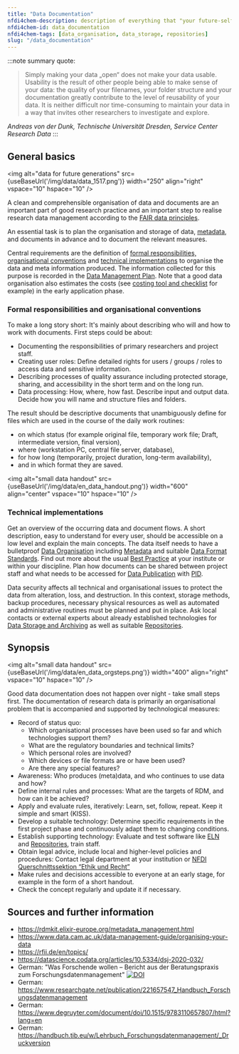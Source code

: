 ```yaml
---
title: "Data Documentation"
nfdi4chem-description: description of everything that "your future-self" would need to know
nfdi4chem-id: data_documentation
nfdi4chem-tags: [data_organisation, data_storage, repositories]
slug: "/data_documentation"
---
```



:::note summary quote:
> Simply making your data „open“ does not make your data usable. Usability is the result of other people being able to make sense of your data: the quality of your filenames, your folder structure and your documentation greatly contribute to the level of reusability of your data. It is neither difficult nor time-consuming to maintain your data in a way that invites other researchers to investigate and explore.

_Andreas von der Dunk, Technische Universität Dresden, Service Center Research Data_
:::

## General basics

<img alt="data for future generations" src={useBaseUrl('/img/data/data_1517.png')} width="250" align="right" vspace="10" hspace="10" />

A clean and comprehensible organisation of data and documents are an important part of good research practice and an important step to realise research data management according to the [FAIR data principles](/docs/fair). 

An essential task is to plan the organisation and storage of data, [metadata](/docs/metadata), and documents in advance and to document the relevant measures.

Central requirements are the definition of [formal responsibilities, organisational conventions](#formal-responsibilities-and-organisational-conventions) and [technical implementations](#technical-implementations) to organise the data and meta information produced. The information collected for this purpose is recorded in the [Data Management Plan](/docs/dmp). Note that a good data organisation also estimates the costs (see [costing tool and checklist](https://ukdataservice.ac.uk/learning-hub/research-data-management/plan-to-share/costing/) for example) in the early application phase.


### Formal responsibilities and organisational conventions

To make a long story short: It's mainly about describing who will and how to work with documents. First steps could be about:
- Documenting the responsibilities of primary researchers and project staff.
- Creating user roles: Define detailed rights for users / groups / roles to access data and sensitive information.
- Describing processes of quality assurance including protected storage, sharing, and accessibility in the short term and on the long run.
- Data processing: How, where, how fast. Describe input and output data. Decide how you will name and structure files and folders.

The result should be descriptive documents that unambiguously define for files which are used in the course of the daily work routines:
- on which status (for example original file, temporary work file; Draft, intermediate version, final version),
- where (workstation PC, central file server, database), 
- for how long (temporarily, project duration, long-term availability),
- and in which format they are saved.

<img alt="small data handout" src={useBaseUrl('/img/data/en_data_handout.png')} width="600" align="center" vspace="10" hspace="10" />


### Technical implementations

Get an overview of the occurring data and document flows. A short description, easy to understand for every user, should be accessible on a low level and explain the main concepts. The data itself needs to have a bulletproof [Data Organisation](/docs/data_organisation) including [Metadata](/docs/metadata/) and suitable [Data Format Standards](/docs/format_standards/). Find out more about the usual [Best Practice](/docs/best_practice/) at your institute or within your discipline. Plan how documents can be shared between project staff and what needs to be accessed for [Data Publication](/docs/data_publishing/) with [PID](/docs/pid/).

Data security affects all technical and organisational issues to protect the data from alteration, loss, and destruction. In this context, storage methods, backup procedures, necessary physical resources as well as automated and administrative routines must be planned and put in place. Ask local contacts or external experts about already established technologies for [Data Storage and Archiving](/docs/data_storage) as well as suitable [Repositories](/docs/repositories/).


## Synopsis

<img alt="small data handout" src={useBaseUrl('/img/data/en_data_orgsteps.png')} width="400" align="right" vspace="10" hspace="10" />

Good data documentation does not happen over night - take small steps first. The documentation of research data is primarily an organisational problem that is accompanied and supported by technological measures:
- Record of status quo:
    - Which organisational processes have been used so far and which technologies support them?
    - What are the regulatory boundaries and technical limits?
    - Which personal roles are involved?
    - Which devices or file formats are or have been used?
    - Are there any special features?
- Awareness: Who produces (meta)data, and who continues to use data and how?
- Define internal rules and processes: What are the targets of RDM, and how can it be achieved?
- Apply and evaluate rules, iteratively: Learn, set, follow, repeat. Keep it simple and smart (KISS).
- Develop a suitable technology: Determine specific requirements in the first project phase and continuously adapt them to changing conditions.
- Establish supporting technology: Evaluate and test software like [ELN](/docs/eln/) and [Repositories](/docs/repositories/), train staff.
- Obtain legal advice, include local and higher-level policies and procedures: Contact legal department at your institution or [NFDI Querschnittssektion “Ethik und Recht”](https://www.nfdi.de/einrichtung-von-ersten-sektionen/)
- Make rules and decisions accessible to everyone at an early stage, for example in the form of a short handout.
- Check the concept regularly and update it if necessary.


## Sources and further information
- https://rdmkit.elixir-europe.org/metadata_management.html
- https://www.data.cam.ac.uk/data-management-guide/organising-your-data
- https://rfii.de/en/topics/
- https://datascience.codata.org/articles/10.5334/dsj-2020-032/
- German: "Was Forschende wollen – Bericht aus der Beratungspraxis zum Forschungsdatenmanagement" [![DOI](https://zenodo.org/badge/DOI/10.5281/zenodo.5524930.svg)](https://doi.org/10.5281/zenodo.5524930)
- German: https://www.researchgate.net/publication/221657547_Handbuch_Forschungsdatenmanagement
- German: https://www.degruyter.com/document/doi/10.1515/9783110657807/html?lang=en
- German: https://handbuch.tib.eu/w/Lehrbuch_Forschungsdatenmanagement/_Druckversion
